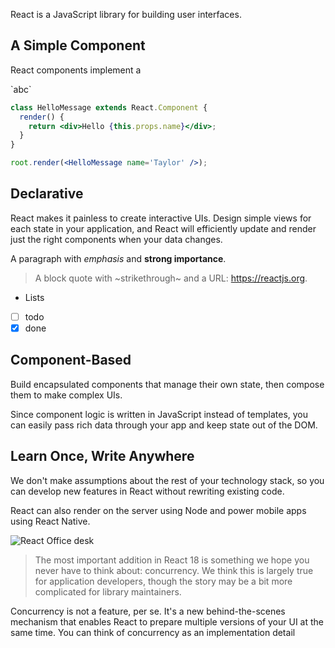 React is a JavaScript library for building user interfaces.

## A Simple Component

React components implement a

\`abc\`

```jsx
class HelloMessage extends React.Component {
  render() {
    return <div>Hello {this.props.name}</div>;
  }
}

root.render(<HelloMessage name='Taylor' />);
```

## Declarative

React makes it painless to create interactive UIs. Design simple views for each state in your application, and React will efficiently update and render just the right components when your data changes.

A paragraph with _emphasis_ and **strong importance**.

> A block quote with ~strikethrough~ and a URL: https://reactjs.org.

- Lists
- [ ] todo
- [x] done

## Component-Based

Build encapsulated components that manage their own state, then compose them to make complex UIs.

Since component logic is written in JavaScript instead of templates, you can easily pass rich data through your app and keep state out of the DOM.

## Learn Once, Write Anywhere

We don't make assumptions about the rest of your technology stack, so you can develop new features in React without rewriting existing code.

React can also render on the server using Node and power mobile apps using React Native.

![React Office desk](https://images.unsplash.com/photo-1633356122102-3fe601e05bd2?ixlib=rb-1.2.1&ixid=MnwxMjA3fDB8MHxwaG90by1wYWdlfHx8fGVufDB8fHx8&auto=format&fit=crop&w=2070&q=80)

> The most important addition in React 18 is something we hope you never have to think about: concurrency. We think this is largely true for application developers, though the story may be a bit more complicated for library maintainers.

Concurrency is not a feature, per se. It's a new behind-the-scenes mechanism that enables React to prepare multiple versions of your UI at the same time. You can think of concurrency as an implementation detail